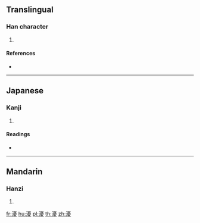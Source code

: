 {{character info/new}}
==Translingual==

===Han character===
{{Han char|rn=85|rad=水|as=15|sn=18|four=31147|canj=EMBE|ids=⿰氵憂}}

# {{defn|Han|sort=水15}}

====References====
* {{Han ref|kx=0658.140|dkj=18571|dj=1068.140|hdz=31777.090|uh=7000|ud=28672|bh=EFF3|bd=61427}}

----

==Japanese==

===Kanji===
{{ja-kanji|grade=|rs=水15}}

# {{defn|lang=ja|sort=水15}}

====Readings====
* {{ja-readings|on=[[ゆう]] (yū), [[う]] (u)|kun=[[あつい]] (atsui)}}

----

==Mandarin==

===Hanzi===
{{cmn-hanzi|pin=[[yōu]] ([[you1]])|wg=yu<sup>1</sup>}}

# {{defn|lang=cmn|sort=水15}}

[[fr:瀀]]
[[hu:瀀]]
[[pl:瀀]]
[[th:瀀]]
[[zh:瀀]]